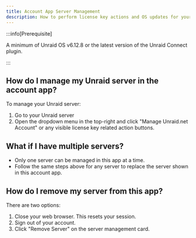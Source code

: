 ```yaml
---
title: Account App Server Management
description: How to perform license key actions and OS updates for your server(s)
---
```


:::info[Prerequisite]

A minimum of Unraid OS v6.12.8 or the latest version of the Unraid Connect plugin.

:::

## How do I manage my Unraid server in the account app?

To manage your Unraid server:

1. Go to your Unraid server
2. Open the dropdown menu in the top-right and click "Manage Unraid.net Account" or any visible license key related action buttons.

## What if I have multiple servers?

- Only one server can be managed in this app at a time.
- Follow the same steps above for any server to replace the server shown in this account app.

## How do I remove my server from this app?

There are two options:

1. Close your web browser. This resets your session.
2. Sign out of your account.
3. Click "Remove Server" on the server management card.
